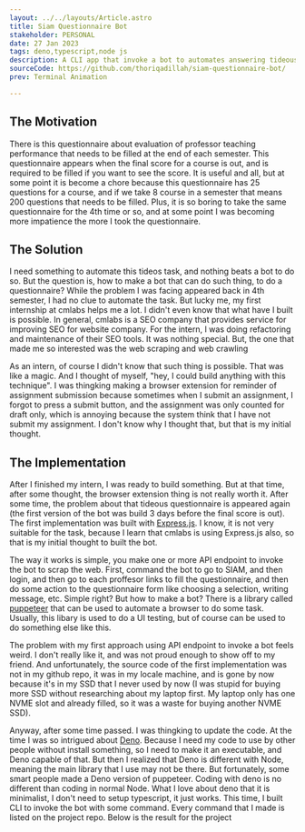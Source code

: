 ```yaml
---
layout: ../../layouts/Article.astro
title: Siam Questionnaire Bot
stakeholder: PERSONAL
date: 27 Jan 2023
tags: deno,typescript,node js
description: A CLI app that invoke a bot to automates answering tideous teacher questionnaires in SIAM UB. Written in Deno.js and Typescript with Puppeteer.js as a headless chrome bot library
sourceCode: https://github.com/thoriqadillah/siam-questionnaire-bot/
prev: Terminal Animation

---
```



## The Motivation
There is this questionnaire about evaluation of professor teaching performance that needs to be filled at the end of each semester. This questionnaire appears when the final score for a course is out, and is required to be filled if you want to see the score. It is useful and all, but at some point it is become a chore because this questionnaire has 25 questions for a course, and if we take 8 course in a semester that means 200 questions that needs to be filled. Plus, it is so boring to take the same questionnaire for the 4th time or so, and at some point I was becoming more impatience the more I took the questionnaire.

## The Solution
I need something to automate this tideos task, and nothing beats a bot to do so. But the question is, how to make a bot that can do such thing, to do a questionnaire? While the problem I was facing appeared back in 4th semester, I had no clue to automate the task. But lucky me, my first internship at cmlabs helps me a lot. I didn't even know that what have I built is possible. In general, cmlabs is a SEO company that provides service for improving SEO for website company. For the intern, I was doing refactoring and maintenance of their SEO tools. It was nothing special. But, the one that made me so interested was the web scraping and web crawling

As an intern, of course I didn't know that such thing is possible. That was like a magic. And I thought of myself, "hey, I could build anything with this technique". I was thingking making a browser extension for reminder of assignment submission because sometimes when I submit an assignment, I forgot to press a submit button, and the assignment was only counted for draft only, which is annoying because the system think that I have not submit my assignment. I don't know why I thought that, but that is my initial thought. 

## The Implementation
After I finished my intern, I was ready to build something. But at that time, after some thought, the browser extension thing is not really worth it. After some time, the problem about that tideous questionnaire is appeared again (the first version of the bot was build 3 days before the final score is out). The first implementation was built with [Express.js](https://expressjs.com/). I know, it is not very suitable for the task, because I learn that cmlabs is using Express.js also, so that is my initial thought to built the bot. 

The way it works is simple, you make one or more API endpoint to invoke the bot to scrap the web. First, command the bot to go to SIAM, and then login, and then go to each proffesor links to fill the questionnaire, and then do some action to the questionnaire form like choosing a selection, writing message, etc. Simple right? But how to make a bot? There is a library called [puppeteer](https://www.npmjs.com/package/puppeteer) that can be used to automate a browser to do some task. Usually, this libary is used to do a UI testing, but of course can be used to do something else like this. 

The problem with my first approach using API endpoint to invoke a bot feels weird. I don't really like it, and was not proud enough to show off to my friend. And unfortunately, the source code of the first implementation was not in my github repo, it was in my locale machine, and is gone by now because it's in my SSD that I never used by now (I was stupid for buying more SSD without researching about my laptop first. My laptop only has one NVME slot and already filled, so it was a waste for buying another NVME SSD).

Anyway, after some time passed. I was thingking to update the code. At the time I was so intrigued about [Deno](https://deno.land/). Because I need my code to use by other people without install something, so I need to make it an executable, and Deno capable of that. But then I realized that Deno is different with Node, meaning the main library that I use may not be there. But fortunately, some smart people made a Deno version of puppeteer. Coding with deno is no different than coding in normal Node. What I love about deno that it is minimalist, I don't need to setup typescript, it just works. This time, I built CLI to invoke the bot with some command. Every command that I made is listed on the project repo. Below is the result for the project

<Vid src='/siam-bot-result.mp4'/>